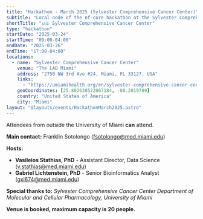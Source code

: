 ```yaml
---
title: "Hackathon - March 2025 (Sylvester Comprehensive Cancer Center)"
subtitle: "Local node of the nf-core hackathon at the Sylvester Comprehensive Cancer Center"
shortTitle: "🇺🇸 Sylvester Comprehensive Cancer Center"
type: "hackathon"
startDate: "2025-03-24"
startTime: "09:00-04:00"
endDate: "2025-03-26"
endTime: "17:00-04:00"
locations:
  - name: "Sylvester Comprehensive Cancer Center"
    venue: "The LAB Miami"
    address: "2750 NW 3rd Ave #24, Miami, FL 33127, USA"
    links:
      - "https://umiamihealth.org/en/sylvester-comprehensive-cancer-center"
    geoCoordinates: [25.802638522067184, -80.2019789]
    country: "United States of America"
    city: "Miami"
layout: "@layouts/events/HackathonMarch2025.astro"
---
```


Attendees from outside the University of Miami **can** attend.

**Main contact:**
Franklin Sotolongo ([fsotolongo@med.miami.edu](mailto:fsotolongo@med.miami.edu))

**Hosts:**
- **Vasileios Stathias, PhD** - Assistant Director, Data Science
  ([v.stathias@med.miami.edu](mailto:v.stathias@med.miami.edu))
- **Gabriel Lichtenstein, PhD** - Senior Bioinformatics Analyst
  ([gxl674@med.miami.edu](mailto:gxl674@med.miami.edu))

**Special thanks to:**
 *Sylvester Comprehensive Cancer Center*
 *Department of Molecular and Cellular Pharmacology, University of Miami*

 **Venue is booked, maximum capacity is 20 people.**
